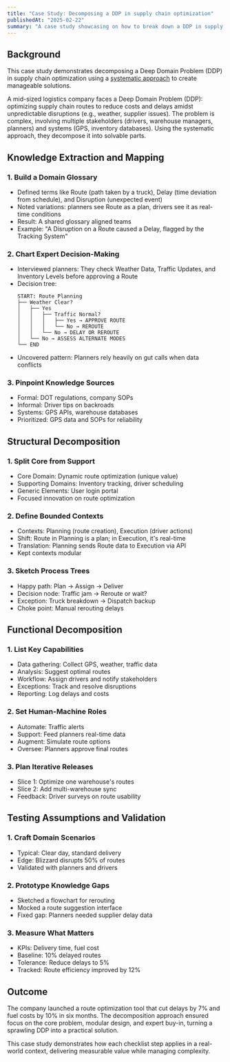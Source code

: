 ```yaml
---
title: "Case Study: Decomposing a DDP in supply chain optimization"
publishedAt: "2025-02-22"
summary: "A case study showcasing on how to break down a DDP in supply chain optimization using knowledge mapping, structural analysis, functional capabilities, and validation to build actionable solutions."
---
```


## Background

This case study demonstrates decomposing a Deep Domain Problem (DDP) in supply chain optimization using a [systematic approach](/chapter/how-to-break-down-a-deep-domain-problem) to create manageable solutions.

A mid-sized logistics company faces a Deep Domain Problem (DDP): optimizing supply chain routes to reduce costs and delays amidst unpredictable disruptions (e.g., weather, supplier issues). The problem is complex, involving multiple stakeholders (drivers, warehouse managers, planners) and systems (GPS, inventory databases). Using the systematic approach, they decompose it into solvable parts.

## Knowledge Extraction and Mapping

### 1. Build a Domain Glossary

- Defined terms like Route (path taken by a truck), Delay (time deviation from schedule), and Disruption (unexpected event)
- Noted variations: planners see Route as a plan, drivers see it as real-time conditions
- Result: A shared glossary aligned teams
- Example: "A Disruption on a Route caused a Delay, flagged by the Tracking System"

### 2. Chart Expert Decision-Making

- Interviewed planners: They check Weather Data, Traffic Updates, and Inventory Levels before approving a Route
- Decision tree:
  ```
  START: Route Planning
  ├── Weather Clear?
  │   ├── Yes
  │   │   ├── Traffic Normal?
  │   │   │   ├── Yes → APPROVE ROUTE
  │   │   │   └── No → REROUTE
  │   │   └── No → DELAY OR REROUTE
  │   └── No → ASSESS ALTERNATE MODES
  └── END
  ```
- Uncovered pattern: Planners rely heavily on gut calls when data conflicts

### 3. Pinpoint Knowledge Sources

- Formal: DOT regulations, company SOPs
- Informal: Driver tips on backroads
- Systems: GPS APIs, warehouse databases
- Prioritized: GPS data and SOPs for reliability

## Structural Decomposition

### 1. Split Core from Support

- Core Domain: Dynamic route optimization (unique value)
- Supporting Domains: Inventory tracking, driver scheduling
- Generic Elements: User login portal
- Focused innovation on route optimization

### 2. Define Bounded Contexts

- Contexts: Planning (route creation), Execution (driver actions)
- Shift: Route in Planning is a plan; in Execution, it's real-time
- Translation: Planning sends Route data to Execution via API
- Kept contexts modular

### 3. Sketch Process Trees

- Happy path: Plan → Assign → Deliver
- Decision node: Traffic jam → Reroute or wait?
- Exception: Truck breakdown → Dispatch backup
- Choke point: Manual rerouting delays

## Functional Decomposition

### 1. List Key Capabilities

- Data gathering: Collect GPS, weather, traffic data
- Analysis: Suggest optimal routes
- Workflow: Assign drivers and notify stakeholders
- Exceptions: Track and resolve disruptions
- Reporting: Log delays and costs

### 2. Set Human-Machine Roles

- Automate: Traffic alerts
- Support: Feed planners real-time data
- Augment: Simulate route options
- Oversee: Planners approve final routes

### 3. Plan Iterative Releases

- Slice 1: Optimize one warehouse's routes
- Slice 2: Add multi-warehouse sync
- Feedback: Driver surveys on route usability

## Testing Assumptions and Validation

### 1. Craft Domain Scenarios

- Typical: Clear day, standard delivery
- Edge: Blizzard disrupts 50% of routes
- Validated with planners and drivers

### 2. Prototype Knowledge Gaps

- Sketched a flowchart for rerouting
- Mocked a route suggestion interface
- Fixed gap: Planners needed supplier delay data

### 3. Measure What Matters

- KPIs: Delivery time, fuel cost
- Baseline: 10% delayed routes
- Tolerance: Reduce delays to 5%
- Tracked: Route efficiency improved by 12%

## Outcome

The company launched a route optimization tool that cut delays by 7% and fuel costs by 10% in six months. The decomposition approach ensured focus on the core problem, modular design, and expert buy-in, turning a sprawling DDP into a practical solution.

This case study demonstrates how each checklist step applies in a real-world context, delivering measurable value while managing complexity.
